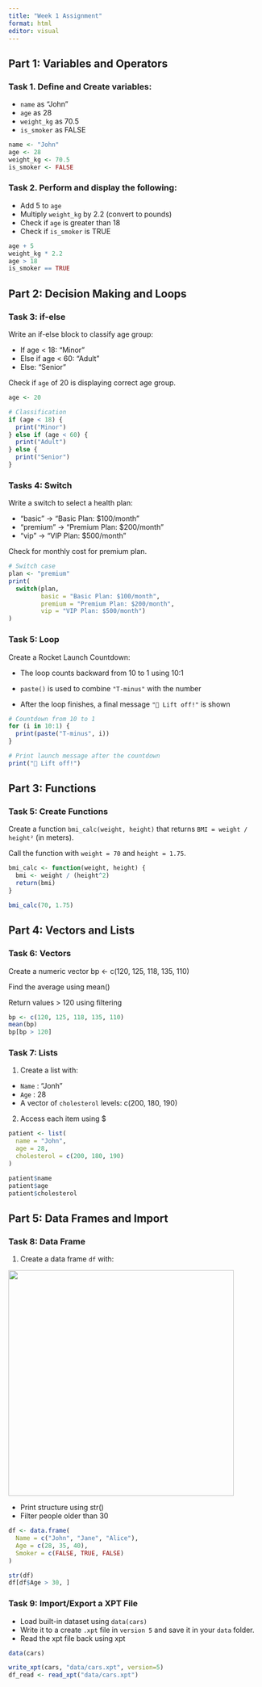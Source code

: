 ```yaml
---
title: "Week 1 Assignment"
format: html
editor: visual
---
```


## Part 1: Variables and Operators

### Task 1. Define and Create variables:

-   `name` as "John"
-   `age` as 28
-   `weight_kg` as 70.5
-   `is_smoker` as FALSE

```r
name <- "John"
age <- 28
weight_kg <- 70.5
is_smoker <- FALSE
```

### Task 2. Perform and display the following:

-   Add 5 to `age`
-   Multiply `weight_kg` by 2.2 (convert to pounds)
-   Check if `age` is greater than 18
-   Check if `is_smoker` is TRUE

```r
age + 5
weight_kg * 2.2
age > 18
is_smoker == TRUE
```

## Part 2: Decision Making and Loops

### Task 3: if-else

Write an if-else block to classify age group:

-   If age \< 18: "Minor"
-   Else if age \< 60: "Adult"
-   Else: "Senior"

Check if `age` of 20 is displaying correct age group.

```r
age <- 20

# Classification
if (age < 18) {
  print("Minor")
} else if (age < 60) {
  print("Adult")
} else {
  print("Senior")
}
```

### Tasks 4: Switch

Write a switch to select a health plan:

-   "basic" → "Basic Plan: \$100/month"
-   "premium" → "Premium Plan: \$200/month"
-   "vip" → "VIP Plan: \$500/month"

Check for monthly cost for premium plan.

```r
# Switch case
plan <- "premium"
print(
  switch(plan,
         basic = "Basic Plan: $100/month",
         premium = "Premium Plan: $200/month",
         vip = "VIP Plan: $500/month")
)
```

### Task 5: Loop

Create a Rocket Launch Countdown:

-   The loop counts backward from 10 to 1 using 10:1

-   `paste()` is used to combine `"T-minus"` with the number

-   After the loop finishes, a final message `"🚀 Lift off!"` is shown

```r
# Countdown from 10 to 1
for (i in 10:1) {
  print(paste("T-minus", i))
}

# Print launch message after the countdown
print("🚀 Lift off!")

```

## Part 3: Functions

### Task 5: Create Functions

Create a function `bmi_calc(weight, height)` that returns `BMI = weight / height²` (in meters).

Call the function with `weight = 70` and `height = 1.75`.

```r
bmi_calc <- function(weight, height) {
  bmi <- weight / (height^2)
  return(bmi)
}

bmi_calc(70, 1.75)
```

## Part 4: Vectors and Lists

### Task 6: Vectors

Create a numeric vector bp \<- c(120, 125, 118, 135, 110)

Find the average using mean()

Return values \> 120 using filtering

```r
bp <- c(120, 125, 118, 135, 110)
mean(bp)
bp[bp > 120]
```

### Task 7: Lists

1.  Create a list with:

-   `Name` : "Jonh"
-   `Age` : 28
-   A vector of `cholesterol` levels: c(200, 180, 190)

2.  Access each item using \$

```r
patient <- list(
  name = "John",
  age = 28,
  cholesterol = c(200, 180, 190)
)

patient$name
patient$age
patient$cholesterol
```

## Part 5: Data Frames and Import

### Task 8: Data Frame

1.  Create a data frame `df` with:

![](images/clipboard-4204281435.png){width="447"}

-   Print structure using str()
-   Filter people older than 30

```r
df <- data.frame(
  Name = c("John", "Jane", "Alice"),
  Age = c(28, 35, 40),
  Smoker = c(FALSE, TRUE, FALSE)
)

str(df)
df[df$Age > 30, ]

```

### Task 9: Import/Export a XPT File

-   Load built-in dataset using `data(cars)`
-   Write it to a create `.xpt` file in `version 5` and save it in your `data` folder.
-   Read the xpt file back using xpt

```r
data(cars)

write_xpt(cars, "data/cars.xpt", version=5)
df_read <- read_xpt("data/cars.xpt")
```
